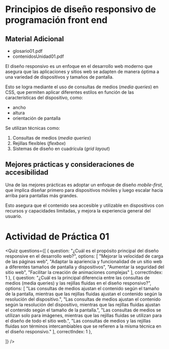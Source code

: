 
# Principios de diseño responsivo de programación front end

## Material Adicional

- <ExternalLink href='/inacap/ti3v31/docs/glosario01.pdf'>glosario01.pdf</ExternalLink>
- <ExternalLink href='/inacap/ti3v31/docs/contenidosUnidad01.pdf'>contenidosUnidad01.pdf</ExternalLink>


El diseño responsivo es un enfoque en el desarrollo web moderno que asegura que las aplicaciones y sitios web se adapten de manera óptima a una variedad de dispositivos y tamaños de pantalla.

Esto se logra mediante el uso de consultas de medios (*media queries*) en CSS, que permiten aplicar diferentes estilos en función de las características del dispositivo, como:

- ancho
- altura
- orientación de pantalla

Se utilizan técnicas como:

1. Consultas de medios (*media queries*)
2. Rejillas flexibles (*flexbox*)
3. Sistemas de diseño en cuadrícula (*grid layout*)

## Mejores prácticas y consideraciones de accesibilidad
Una de las mejores prácticas es adoptar un enfoque de diseño *mobile-first*, que implica diseñar primero para dispositivos móviles y luego escalar hacia arriba para pantallas más grandes.

Esto asegura que el contenido sea accesible y utilizable en dispositivos con recursos y capacidades limitadas, y mejora la experiencia general del usuario.

# Actividad de Práctica 01

<Quiz questions={[
	{
		question: "¿Cuál es el propósito principal del diseño responsive en el desarrollo web?",
		options: [
			"Mejorar la velocidad de carga de las páginas web",
			"Adaptar la apariencia y funcionalidad de un sitio web a diferentes tamaños de pantalla y dispositivos",
			"Aumentar la seguridad del sitio web",
			"Facilitar la creación de animaciones complejas"
		],
		correctIndex: 1
	},
    {
		question: "¿Cuál es la principal diferencia entre las consultas de medios (media queries) y las rejillas fluidas en el diseño responsivo?",
		options: [
			"Las consultas de medios ajustan el contenido según el tamaño de la pantalla, mientras que las rejillas fluidas ajustan el contenido según la resolución del dispositivo.",
			"Las consultas de medios ajustan el contenido según la resolución del dispositivo, mientras que las rejillas fluidas ajustan el contenido según el tamaño de la pantalla.",
			"Las consultas de medios se utilizan solo para imágenes, mientras que las rejillas fluidas se utilizan para el diseño de todo el sitio web.",
			"Las consultas de medios y las rejillas fluidas son términos intercambiables que se refieren a la misma técnica en el diseño responsivo."
		],
		correctIndex: 1
	},

]} />